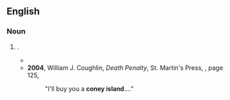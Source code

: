 {{also|Coney Island}}
==English==

===Noun===
{{en-noun}}

# {{alt caps|en|Coney Island|t=[[hot dog]]}}.
#* {{quote-book|en|year=2002|author=Joe David Brown|title=Paper Moon|publisher=Thunder's Mouth Press,|isbn=1568582307|page=6
|passage=He knew there wasn't anything I liked better than a '''coney island''' and a strawberry Nehi.}}
#* '''2004''', William J. Coughlin, ''Death Penalty'', St. Martin's Press, {{ISBN|0312933576}}, page 125,
#*: "I'll buy you a '''coney island'''...."